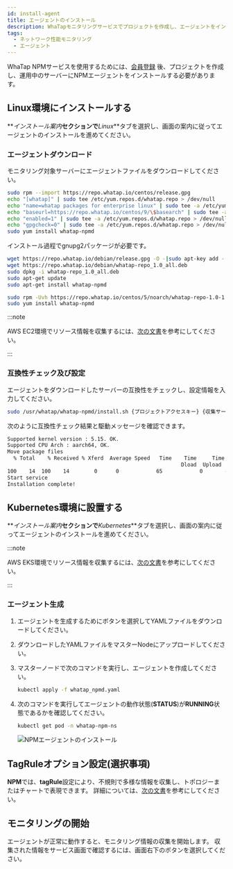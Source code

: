 ```yaml
---
id: install-agent
title: エージェントのインストール
description: WhaTapモニタリングサービスでプロジェクトを作成し、エージェントをインストールするプロセスについて案内します。
tags:
  - ネットワーク性能モニタリング
  - エージェント
---
```


WhaTap NPMサービスを使用するためには、[会員登録](https://www.whatap.io/ja/signup/) 後、プロジェクトを作成し、運用中のサーバーにNPMエージェントをインストールする必要があります。


<Createprojectv2 />


<Accesskey />

## Linux環境にインストールする

**_インストール案内_**セクションで**_Linux_**タブを選択し、画面の案内に従ってエージェントのインストールを進めてください。

### エージェントダウンロード

モニタリング対象サーバーにエージェントファイルをダウンロードしてください。

<Tabs groupId="os">
<TabItem value="al" label="Amazon Linux">

```bash
sudo rpm --import https://repo.whatap.io/centos/release.gpg
echo "[whatap]" | sudo tee /etc/yum.repos.d/whatap.repo > /dev/null
echo "name=whatap packages for enterprise linux" | sudo tee -a /etc/yum.repos.d/whatap.repo > /dev/null
echo "baseurl=https://repo.whatap.io/centos/9/\$basearch" | sudo tee -a /etc/yum.repos.d/whatap.repo > /dev/null
echo "enabled=1" | sudo tee -a /etc/yum.repos.d/whatap.repo > /dev/null
echo "gpgcheck=0" | sudo tee -a /etc/yum.repos.d/whatap.repo > /dev/null
sudo yum install whatap-npmd
```

</TabItem>
<TabItem value="du" label="Debian/Ubuntu">

インストール過程でgnupg2パッケージが必要です。

```bash
wget https://repo.whatap.io/debian/release.gpg -O -|sudo apt-key add -
wget https://repo.whatap.io/debian/whatap-repo_1.0_all.deb
sudo dpkg -i whatap-repo_1.0_all.deb
sudo apt-get update
sudo apt-get install whatap-npmd
```

</TabItem>
<TabItem value="rc" label="Red Hat/CentOS">

```bash
sudo rpm -Uvh https://repo.whatap.io/centos/5/noarch/whatap-repo-1.0-1.noarch.rpm
sudo yum install whatap-npmd
```

</TabItem>
</Tabs>

:::note

AWS EC2環境でリソース情報を収集するには、[次の文書](set-aws-resource-options#set-aws-resource-ec2)を参考にしてください。

:::

### 互換性チェック及び設定

エージェントをダウンロードしたサーバーの互換性をチェックし、設定情報を入力してください。

```bash
sudo /usr/whatap/whatap-npmd/install.sh {プロジェクトアクセスキー} {収集サーバーIPアドレス}
```

次のように互換性チェック結果と駆動メッセージを確認できます。

```bash
Supported kernel version : 5.15. OK.
Supported CPU Arch : aarch64, OK.
Move package files
  % Total    % Received % Xferd  Average Speed   Time    Time     Time  Current
                                                        Dload  Upload     Total   Spent    Left     Speed
100    14  100    14        0      0            65            0       --:--:-- --:--:-- --:--:--        65
Start service
Installation complete!
```

## Kubernetes環境に設置する

**_インストール案内_**セクションで**_Kubernetes_**タブを選択し、画面の案内に従ってエージェントのインストールを進めてください。

:::note

AWS EKS環境でリソース情報を収集するには、[次の文書](set-aws-resource-options#set-aws-resource-eks)を参考にしてください。

:::

### エージェント生成

1. エージェントを生成するために<Cmdname sid="download" className="uitext" />ボタンを選択してYAMLファイルをダウンロードしてください。

2. ダウンロードしたYAMLファイルをマスターNodeにアップロードしてください。

3. マスターノードで次のコマンドを実行し、エージェントを作成してください。

   ```bash
   kubectl apply -f whatap_npmd.yaml
   ```

4. 次のコマンドを実行してエージェントの動作状態(**STATUS**)が**RUNNING**状態であるかを確認してください。

   ```bash
   kubectl get pod -n whatap-npm-ns
   ```

   ![NPMエージェントのインストール](/img/npm-k8s-check-running.png)

## TagRuleオプション設定(選択事項)

**NPM**では、**tagRule**設定により、不規則で多様な情報を収集し、トポロジーまたはチャートで表現できます。 詳細については、[次の文書](set-tagrule)を参考にしてください。

## モニタリングの開始

エージェントが正常に動作すると、モニタリング情報の収集を開始します。 収集された情報をサービス画面で確認するには、画面右下の<Cmdname sid="MNU06848" className="uitext" />ボタンを選択してください。
